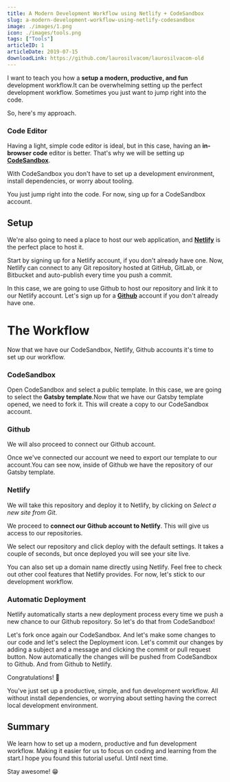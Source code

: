 ```yaml
---
title: A Modern Development Workflow using Netlify + CodeSandbox
slug: a-modern-development-workflow-using-netlify-codesandbox
image: ./images/1.png
icon: ./images/tools.png
tags: ["Tools"]
articleID: 1
articleDate: 2019-07-15
downloadLink: https://github.com/laurosilvacom/laurosilvacom-old
---
```


I want to teach you how a **setup a modern, productive, and fun** development workflow.It can be overwhelming setting up the perfect development workflow. Sometimes you just want to jump right into the code.

So, here's my approach.

### Code Editor

Having a light, simple code editor is ideal, but in this case, having an **in-browser code** editor is better. That's why we will be setting up **[CodeSandbox](https://codesandbox.io)**.

With CodeSandbox you don't have to set up a development environment, install dependencies, or worry about tooling.

You just jump right into the code. For now, sing up for a CodeSandbox account.

## Setup

We're also going to need a place to host our web application, and **[Netlify](https://netlify.com)** is the perfect place to host it.

Start by signing up for a Netlify account, if you don't already have one. Now, Netlify can connect to any Git repository hosted at GitHub, GitLab, or Bitbucket and auto-publish every time you push a commit.

In this case, we are going to use Github to host our repository and link it to our Netlify account. Let's sign up for a **[Github](https://github.com)** account if you don't already have one.

# The Workflow

Now that we have our CodeSandbox, Netlify, Github accounts it's time to set up our workflow.

### CodeSandbox

Open CodeSandbox and select a public template. In this case, we are going to select the **Gatsby template**.Now that we have our Gatsby template opened, we need to fork it. This will create a copy to our CodeSandbox account.

### Github

We will also proceed to connect our Github account.

Once we've connected our account we need to export our template to our account.You can see now, inside of Github we have the repository of our Gatsby template.

### Netlify

We will take this repository and deploy it to Netlify, by clicking on _Select a new site from Git_.

We proceed to **connect our Github account to Netlify**. This will give us access to our repositories.

We select our repository and click deploy with the default settings. It takes a couple of seconds, but once deployed you will see your site live.

You can also set up a domain name directly using Netlify. Feel free to check out other cool features that Netlify provides. For now, let's stick to our development workflow.

### Automatic Deployment

Netlify automatically starts a new deployment process every time we push a new chance to our Github repository. So let's do that from CodeSandbox!

Let's fork once again our CodeSandbox. And let's make some changes to our code and let's select the Deployment icon. Let's commit our changes by adding a subject and a message and clicking the commit or pull request button. Now automatically the changes will be pushed from CodeSandbox to Github. And from Github to Netlify.

Congratulations! 🎉

You've just set up a productive, simple, and fun development workflow. All without install dependencies, or worrying about setting having the correct local development environment.

## Summary

We learn how to set up a modern, productive and fun development workflow. Making it easier for us to focus on coding and learning from the start.I hope you found this tutorial useful. Until next time.

Stay awesome! 😁
